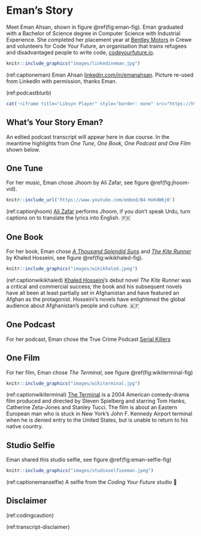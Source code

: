 # Eman's Story {#eman}

Meet Eman Ahsan, shown in figure \@ref(fig:eman-fig). Eman graduated with a Bachelor of Science degree in Computer Science with Industrial Experience. She completed her placement year at [Bentley Motors](https://en.wikipedia.org/wiki/Bentley) in Crewe and volunteers for Code Your Future, an organisation that trains refugees and disadvantaged people to write code, [codeyourfuture.io](https://codeyourfuture.io/).

```r
knitr::include_graphics("images/linkedineman.jpg")
```
(ref:captioneman) Eman Ahsan [linkedin.com/in/emanahsan](https://www.linkedin.com/in/emanahsan/). Picture re-used from LinkedIn with permission, thanks Eman.

(ref:podcastblurb)


```r
cat('<iframe title="Libsyn Player" style="border: none" src="https://html5-player.libsyn.com/embed/episode/id/32383057/height/90/theme/custom/thumbnail/yes/direction/forward/render-playlist/no/custom-color/000000/" height="90" width="100%" scrolling="no"  allowfullscreen="" webkitallowfullscreen="true" mozallowfullscreen="true" allowfullscreen="true" msallowfullscreen="true" style="border: none;"></iframe>')
```


## What's Your Story Eman? {#eman-story}

An edited podcast transcript will appear here in due course. In the meantime highlights from *One Tune, One Book, One Podcast and One Film* shown below.

## One Tune {#eman-tune}

For her music, Eman chose Jhoom by Ali Zafar, see figure \@ref(fig:jhoom-vid). 

```r
knitr::include_url('https://www.youtube.com/embed/B4-HoKdW6j0')
```

(ref:captionjhoom) [Ali Zafar](https://en.wikipedia.org/wiki/Ali_Zafar) performs Jhoom, if you don't speak Urdu, turn captions on to translate the lyrics into English. 🇵🇰

## One Book {#eman-book}

For her book, Eman chose *[A Thousand Splendid Suns](https://en.wikipedia.org/wiki/A_Thousand_Splendid_Suns)* and *[The Kite Runner](https://en.wikipedia.org/wiki/The_Kite_Runner)* by Khaled Hosseini, see figure \@ref(fig:wikikhaled-fig).

```r
knitr::include_graphics("images/wikikhaled.jpeg")
```

(ref:captionwikikhaled) [Khaled Hosseini](https://en.wikipedia.org/wiki/Khaled_Hosseini)'s debut novel *The Kite Runner* was a critical and commercial success; the book and his subsequent novels have all been at least partially set in Afghanistan and have featured an Afghan as the protagonist. Hosseini's novels have enlightened the global audience about Afghanistan's people and culture. 🇦🇫

## One Podcast {#eman-podcast}

For her podcast, Eman chose the True Crime Podcast [Serial Killers](https://open.spotify.com/show/4ruq7mH0jg1sFi8KQhnGb8)

## One Film {#eman-film}

For her film, Eman chose *The Terminal*, see figure \@ref(fig:wikiterminal-fig)

```r
knitr::include_graphics("images/wikiterminal.jpg")
```

(ref:captionwikiterminal) [The Terminal](https://en.wikipedia.org/wiki/The_Terminal) is a 2004 American comedy-drama film produced and directed by Steven Spielberg and starring Tom Hanks, Catherine Zeta-Jones and Stanley Tucci. The film is about an Eastern European man who is stuck in New York's John F. Kennedy Airport terminal when he is denied entry to the United States, but is unable to return to his native country.



## Studio Selfie {#eman-selfie}

Eman shared this studio selfie, see figure \@ref(fig:eman-selfie-fig)

```r
knitr::include_graphics("images/studioselfieeman.jpeg")
```

(ref:captionemanselfie) A selfie from the *Coding Your Future* studio 🤳

## Disclaimer  


::: {.rmdcaution}

(ref:codingcaution)

(ref:transcript-disclaimer)  

:::
